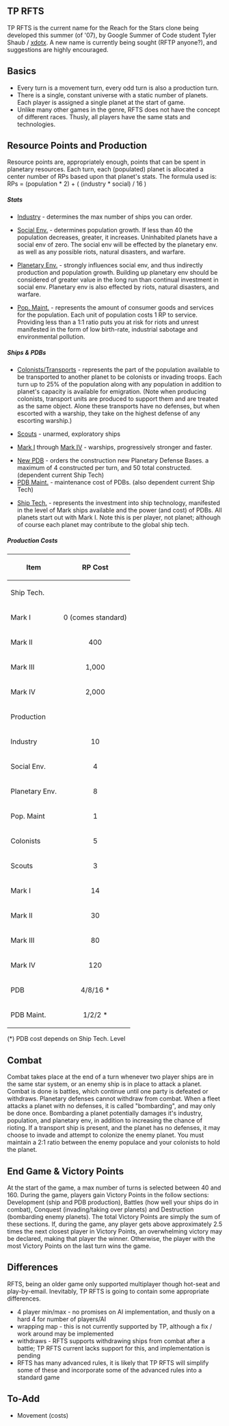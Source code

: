 == TP RFTS ==
TP RFTS is the current name for the Reach for the Stars clone being developed this summer (of '07), by Google Summer of Code student Tyler Shaub / [[User:Xdotx|xdotx]]. A new name is currently being sought (RFTP anyone?), and suggestions are highly encouraged.


== Basics ==
* Every turn is a movement turn, every odd turn is also a production turn.
* There is a single, constant universe with a static number of planets. Each player is assigned a single planet at the start of game.
* Unlike many other games in the genre, RFTS does not have the concept of different races. Thusly, all players have the same stats and technologies.


== Resource Points and Production == 
Resource points are, appropriately enough, points that can be spent in planetary resources. Each turn, each (populated) planet is allocated a center number of RPs based upon that planet's stats. 
The formula used is: RPs = (population * 2) + ( (industry * social) / 16 )


===== Stats =====

* <u>Industry</u> -  determines the max number of ships you can order.

* <u>Social Env.</u> - determines population growth. If less than 40 the population decreases, greater, it increases. Uninhabited planets have a social env of zero. The social env will be effected by the planetary env. as well as any possible riots, natural disasters, and warfare.

* <u>Planetary Env.</u> - strongly influences social env, and thus indirectly production and population growth. Building up planetary env should be considered of greater value in the long run than continual investment in social env. Planetary env is also effected by riots, natural disasters, and warfare.

* <u>Pop. Maint.</u> - represents the amount of consumer goods and services for the population. Each unit of population costs 1 RP to service. Providing less than a 1:1 ratio puts you at risk for riots and unrest manifested in the form of low birth-rate, industrial sabotage and environmental pollution.

===== Ships & PDBs =====

* <u>Colonists/Transports</u> - represents the part of the population available to be transported to another planet to be colonists or invading troops. Each turn up to 25% of the population along with any population in addition to planet's capacity is available for emigration. (Note when producing colonists, transport units are produced to support them and are treated as the same object. Alone these transports have no defenses, but when escorted with a warship, they take on the highest defense of any escorting warship.)

* <u>Scouts</u> - unarmed, exploratory ships

* <u>Mark I</u> through <u>Mark IV</u> - warships, progressively stronger and faster.

* <u>New PDB</u> - orders the construction new Planetary Defense Bases. a maximum of 4 constructed per turn, and 50 total constructed. (dependent current Ship Tech)
* <u>PDB Maint.</u> - maintenance cost of PDBs. (also dependent current Ship Tech)

* <u>Ship Tech.</u> - represents the investment into ship technology, manifested in the level of Mark ships available and the power (and cost) of PDBs. All planets start out with Mark I. Note this is per player, not planet; although of course each planet may contribute to the global ship tech.


===== Production Costs =====
{| border="1" cellpadding="2" 
|-----
! Item || RP Cost
|-----
! Ship Tech.
|-----
| Mark I || align=center |  0 (comes standard)
|-----
| Mark II || align=center | 400
|-----
| Mark III || align=center | 1,000
|-----
| Mark IV || align=center | 2,000
|-----
! Production
|-----
| Industry || align=center | 10
|-----
| Social Env. || align=center | 4
|-----
| Planetary Env. || align=center | 8
|-----
| Pop. Maint || align=center | 1
|-----
| Colonists || align=center | 5
|-----
| Scouts || align=center | 3
|-----
| Mark I || align=center | 14
|-----
| Mark II || align=center | 30
|-----
| Mark III || align=center | 80
|-----
| Mark IV || align=center | 120
|-----
| PDB || align=center | 4/8/16 *
|-----
| PDB Maint. || align=center | 1/2/2 *
|}
(*) PDB cost depends on Ship Tech. Level


== Combat ==
Combat takes place at the end of a turn whenever two player ships are in the same star system, or an enemy ship is in place to attack a planet. Combat is done is battles, which continue until one party is defeated or withdraws. Planetary defenses cannot withdraw from combat. When a fleet attacks a planet with no defenses, it is called "bombarding", and may only be done once. Bombarding a planet potentially damages it's industry, population, and planetary env, in addition to increasing the chance of rioting. If a transport ship is present, and the planet has no defenses, it may choose to invade and attempt to colonize the enemy planet. You must maintain a 2:1 ratio between the enemy populace and your colonists to hold the planet.


== End Game & Victory Points ==
At the start of the game, a max number of turns is selected between 40 and 160. During the game, players gain Victory Points in the follow sections: Development (ship and PDB production), Battles (how well your ships do in combat), Conquest (invading/taking over planets) and Destruction (bombarding enemy planets). The total Victory Points are simply the sum of these sections. If, during the game, any player gets above approximately 2.5 times the next closest player in Victory Points, an overwhelming victory may be declared, making that player the winner. Otherwise, the player with the most Victory Points on the last turn wins the game.


== Differences ==
RFTS, being an older game only supported multiplayer though hot-seat and play-by-email. Inevitably, TP RFTS is going to contain some appropriate differences.

* 4 player min/max - no promises on AI implementation, and thusly on a hard 4 for number of players/AI
* wrapping map - this is not currently supported by TP, although a fix / work around may be implemented
* withdraws - RFTS supports withdrawing ships from combat after a battle; TP RFTS current lacks support for this, and implementation is pending
* RFTS has many advanced rules, it is likely that TP RFTS will simplify some of these and incorporate some of the advanced rules into a standard game


== To-Add ==
* Movement (costs)